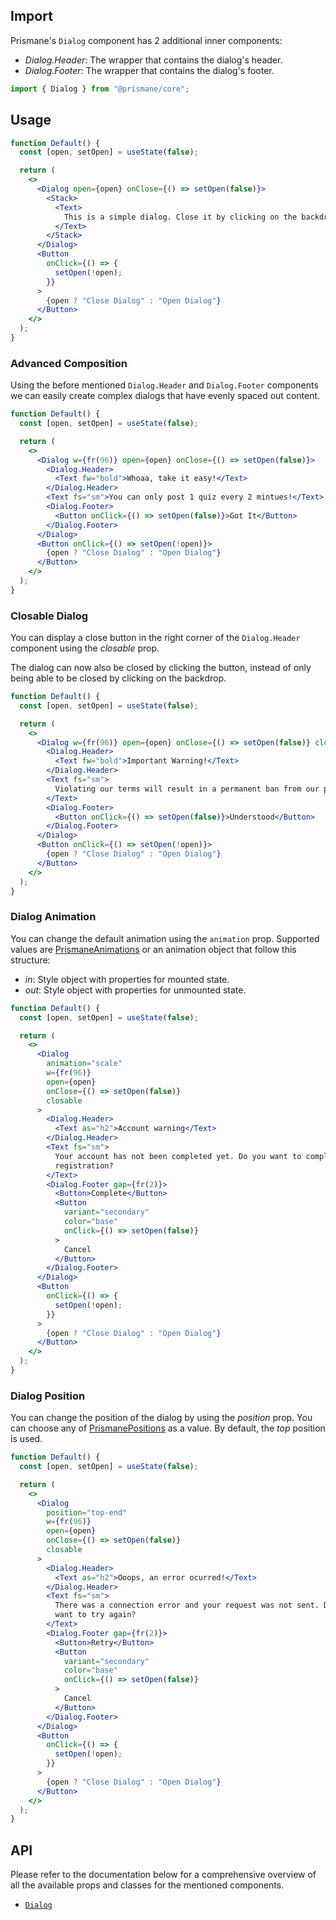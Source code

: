 ## Import

Prismane's `Dialog` component has 2 additional inner components:

- _Dialog.Header_: The wrapper that contains the dialog's header.
- _Dialog.Footer_: The wrapper that contains the dialog's footer.

```js
import { Dialog } from "@prismane/core";
```

## Usage

```jsx preview
function Default() {
  const [open, setOpen] = useState(false);

  return (
    <>
      <Dialog open={open} onClose={() => setOpen(false)}>
        <Stack>
          <Text>
            This is a simple dialog. Close it by clicking on the backdrop.
          </Text>
        </Stack>
      </Dialog>
      <Button
        onClick={() => {
          setOpen(!open);
        }}
      >
        {open ? "Close Dialog" : "Open Dialog"}
      </Button>
    </>
  );
}
```

### Advanced Composition

Using the before mentioned `Dialog.Header` and `Dialog.Footer` components we can easily create complex dialogs that have evenly spaced out content.

```jsx preview
function Default() {
  const [open, setOpen] = useState(false);

  return (
    <>
      <Dialog w={fr(96)} open={open} onClose={() => setOpen(false)}>
        <Dialog.Header>
          <Text fw="bold">Whoaa, take it easy!</Text>
        </Dialog.Header>
        <Text fs="sm">You can only post 1 quiz every 2 mintues!</Text>
        <Dialog.Footer>
          <Button onClick={() => setOpen(false)}>Got It</Button>
        </Dialog.Footer>
      </Dialog>
      <Button onClick={() => setOpen(!open)}>
        {open ? "Close Dialog" : "Open Dialog"}
      </Button>
    </>
  );
}
```

### Closable Dialog

You can display a close button in the right corner of the `Dialog.Header` component using the _closable_ prop.

The dialog can now also be closed by clicking the button, instead of only being able to be closed by clicking on the backdrop.

```jsx preview
function Default() {
  const [open, setOpen] = useState(false);

  return (
    <>
      <Dialog w={fr(96)} open={open} onClose={() => setOpen(false)} closable>
        <Dialog.Header>
          <Text fw="bold">Important Warning!</Text>
        </Dialog.Header>
        <Text fs="sm">
          Violating our terms will result in a permanent ban from our platform!
        </Text>
        <Dialog.Footer>
          <Button onClick={() => setOpen(false)}>Understood</Button>
        </Dialog.Footer>
      </Dialog>
      <Button onClick={() => setOpen(!open)}>
        {open ? "Close Dialog" : "Open Dialog"}
      </Button>
    </>
  );
}
```

### Dialog Animation

You can change the default animation using the `animation` prop. Supported values are [PrismaneAnimations](/docs/getting-started/globals#prismaneanimations) or an animation object that follow this structure:

- _in_: Style object with properties for mounted state.
- _out_: Style object with properties for unmounted state.

```jsx preview
function Default() {
  const [open, setOpen] = useState(false);

  return (
    <>
      <Dialog
        animation="scale"
        w={fr(96)}
        open={open}
        onClose={() => setOpen(false)}
        closable
      >
        <Dialog.Header>
          <Text as="h2">Account warning</Text>
        </Dialog.Header>
        <Text fs="sm">
          Your account has not been completed yet. Do you want to complete your
          registration?
        </Text>
        <Dialog.Footer gap={fr(2)}>
          <Button>Complete</Button>
          <Button
            variant="secondary"
            color="base"
            onClick={() => setOpen(false)}
          >
            Cancel
          </Button>
        </Dialog.Footer>
      </Dialog>
      <Button
        onClick={() => {
          setOpen(!open);
        }}
      >
        {open ? "Close Dialog" : "Open Dialog"}
      </Button>
    </>
  );
}
```

### Dialog Position

You can change the position of the dialog by using the _position_ prop. You can choose any of [PrismanePositions](/docs/getting-started/globals#prismanepositions) as a value. By default, the _top_ position is used.

```jsx preview
function Default() {
  const [open, setOpen] = useState(false);

  return (
    <>
      <Dialog
        position="top-end"
        w={fr(96)}
        open={open}
        onClose={() => setOpen(false)}
        closable
      >
        <Dialog.Header>
          <Text as="h2">Ooops, an error ocurred!</Text>
        </Dialog.Header>
        <Text fs="sm">
          There was a connection error and your request was not sent. Do you
          want to try again?
        </Text>
        <Dialog.Footer gap={fr(2)}>
          <Button>Retry</Button>
          <Button
            variant="secondary"
            color="base"
            onClick={() => setOpen(false)}
          >
            Cancel
          </Button>
        </Dialog.Footer>
      </Dialog>
      <Button
        onClick={() => {
          setOpen(!open);
        }}
      >
        {open ? "Close Dialog" : "Open Dialog"}
      </Button>
    </>
  );
}
```

## API

Please refer to the documentation below for a comprehensive overview of all the available props and classes for the mentioned components.

- [`Dialog`](/docs/components-api/dialog-api)
